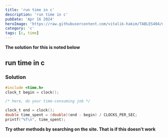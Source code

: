 ```yaml
---
title: 'run time in c'
description: 'run time in c'
pubDate: 'Apr 16 2024'
heroImage: 'https://raw.githubusercontent.com/vitalik-hakim/TABLES404/main/error_b/C.png'
category: 'c'
tags: [c, time]
---
```


**The solution for this is noted below**

## run time in c

### Solution

```c
#include <time.h>
clock_t begin = clock();

/* here, do your time-consuming job */

clock_t end = clock();
double time_spent = (double)(end - begin) / CLOCKS_PER_SEC;
printf("%f\n", time_spent);
```

**Try other methods by searching on the site. That is if this doesn't work**
